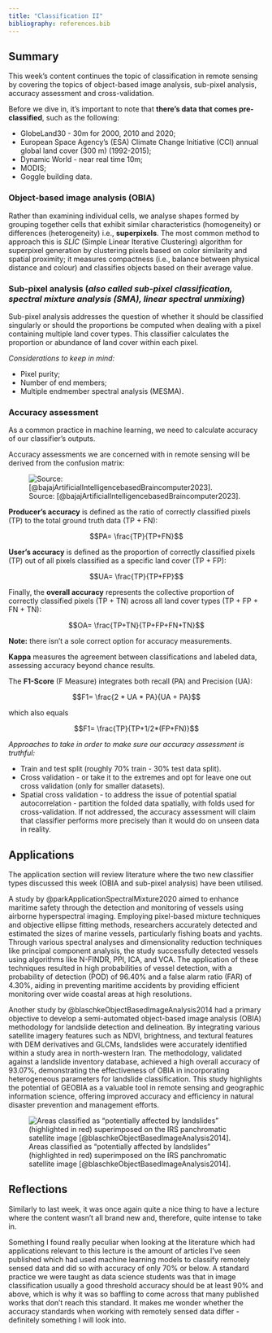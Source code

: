 ```yaml
---
title: "Classification II"
bibliography: references.bib
---
```


## Summary

This week's content continues the topic of classification in remote sensing by covering the topics of object-based image analysis, sub-pixel analysis, accuracy assessment and cross-validation.

Before we dive in, it's important to note that **there's data that comes pre-classified**, such as the following:

-   GlobeLand30 - 30m for 2000, 2010 and 2020;
-   European Space Agency’s (ESA) Climate Change Initiative (CCI) annual global land cover (300 m) (1992-2015);
-   Dynamic World - near real time 10m;
-   MODIS;
-   Goggle building data.

### Object-based image analysis (OBIA)

Rather than examining individual cells, we analyse shapes formed by grouping together cells that exhibit similar characteristics (homogeneity) or differences (heterogeneity) i.e., **superpixels**. The most common method to approach this is *SLIC* (Simple Linear Iterative Clustering) algorithm for superpixel generation by clustering pixels based on color similarity and spatial proximity; it measures compactness (i.e., balance between physical distance and colour) and classifies objects based on their average value.

### Sub-pixel analysis (*also called sub-pixel classification, spectral mixture analysis (SMA), linear spectral unmixing*)

Sub-pixel analysis addresses the question of whether it should be classified singularly or should the proportions be computed when dealing with a pixel containing multiple land cover types. This classifier calculates the proportion or abundance of land cover within each pixel.

*Considerations to keep in mind:*

-   Pixel purity;
-   Number of end members;
-   Multiple endmember spectral analysis (MESMA).

### Accuracy assessment

As a common practice in machine learning, we need to calculate accuracy of our classifier's outputs.

Accuracy assessments we are concerned with in remote sensing will be derived from the confusion matrix:

![Source: [@bajajArtificialIntelligencebasedBraincomputer2023].](confusion-matrix.png)

**Producer’s accuracy** is defined as the ratio of correctly classified pixels (TP) to the total ground truth data (TP + FN):

$$PA= \frac{TP}{TP+FN}$$

**User’s accuracy** is defined as the proportion of correctly classified pixels (TP) out of all pixels classified as a specific land cover (TP + FP):

$$UA= \frac{TP}{TP+FP}$$

Finally, the **overall accuracy** represents the collective proportion of correctly classified pixels (TP + TN) across all land cover types (TP + FP + FN + TN):

$$OA= \frac{TP+TN}{TP+FP+FN+TN}$$

**Note:** there isn't a sole correct option for accuracy measurements.

**Kappa** measures the agreement between classifications and labeled data, assessing accuracy beyond chance results.

The **F1-Score** (F Measure) integrates both recall (PA) and Precision (UA):

$$F1= \frac{2 * UA * PA}{UA + PA}$$

which also equals

$$F1= \frac{TP}{TP+1/2*(FP+FN)}$$

*Approaches to take in order to make sure our accuracy assessment is truthful:*

-   Train and test split (roughly 70% train - 30% test data split).
-   Cross validation - or take it to the extremes and opt for leave one out cross validation (only for smaller datasets).
-   Spatial cross validation - to address the issue of potential spatial autocorrelation - partition the folded data spatially, with folds used for cross-validation. If not addressed, the accuracy assessment will claim that classifier performs more precisely than it would do on unseen data in reality.

## Applications

The application section will review literature where the two new classifier types discussed this week (OBIA and sub-pixel analysis) have been utilised.

A study by @parkApplicationSpectralMixture2020 aimed to enhance maritime safety through the detection and monitoring of vessels using airborne hyperspectral imaging. Employing pixel-based mixture techniques and objective ellipse fitting methods, researchers accurately detected and estimated the sizes of marine vessels, particularly fishing boats and yachts. Through various spectral analyses and dimensionality reduction techniques like principal component analysis, the study successfully detected vessels using algorithms like N-FINDR, PPI, ICA, and VCA. The application of these techniques resulted in high probabilities of vessel detection, with a probability of detection (POD) of 96.40% and a false alarm ratio (FAR) of 4.30%, aiding in preventing maritime accidents by providing efficient monitoring over wide coastal areas at high resolutions.

Another study by @blaschkeObjectBasedImageAnalysis2014 had a primary objective to develop a semi-automated object-based image analysis (OBIA) methodology for landslide detection and delineation. By integrating various satellite imagery features such as NDVI, brightness, and textural features with DEM derivatives and GLCMs, landslides were accurately identified within a study area in north-western Iran. The methodology, validated against a landslide inventory database, achieved a high overall accuracy of 93.07%, demonstrating the effectiveness of OBIA in incorporating heterogeneous parameters for landslide classification. This study highlights the potential of GEOBIA as a valuable tool in remote sensing and geographic information science, offering improved accuracy and efficiency in natural disaster prevention and management efforts.

![Areas classified as “potentially affected by landslides” (highlighted in red) superimposed on the IRS panchromatic satellite image [@blaschkeObjectBasedImageAnalysis2014].](blaschke.png)

## Reflections

Similarly to last week, it was once again quite a nice thing to have a lecture where the content wasn't all brand new and, therefore, quite intense to take in. 

Something I found really peculiar when looking at the literature which had applications relevant to this lecture is the amount of articles I've seen published which had used machine learning models to classify remotely sensed data and did so with accuracy of only 70% or below. A standard practice we were taught as data science students was that in image classification usually a good threshold accuracy should be at least 90% and above, which is why it was so baffling to come across that many published works that don't reach this standard. It makes me wonder whether the accuracy standards when working with remotely sensed data differ - definitely something I will look into.